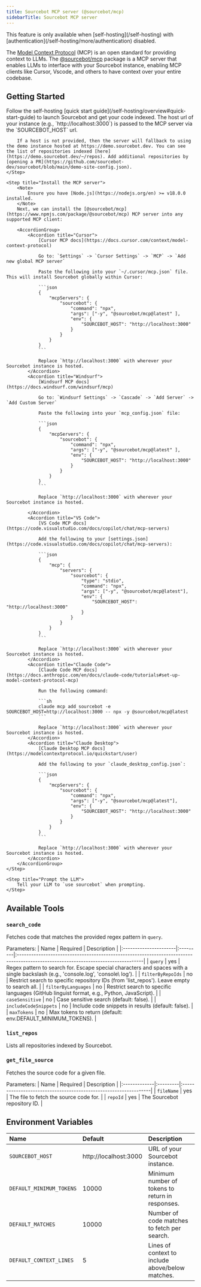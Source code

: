 ```yaml
---
title: Sourcebot MCP server (@sourcebot/mcp)
sidebarTitle: Sourcebot MCP server
---
```


<Note>
This feature is only available when [self-hosting](/self-hosting) with [authentication](/self-hosting/more/authentication) disabled.
</Note>

The [Model Context Protocol](https://modelcontextprotocol.io/introduction) (MCP) is an open standard for providing context to LLMs. The [@sourcebot/mcp](https://www.npmjs.com/package/@sourcebot/mcp) package is a MCP server that enables LLMs to interface with your Sourcebot instance, enabling MCP clients like Cursor, Vscode, and others to have context over your entire codebase.

## Getting Started

<Steps>
    <Step title="Launch Sourcebot">
        Follow the self-hosting [quick start guide](/self-hosting/overview#quick-start-guide) to launch Sourcebot and get your code indexed. The host url of your instance (e.g., `http://localhost:3000`) is passed to the MCP server via the `SOURCEBOT_HOST` url.

        If a host is not provided, then the server will fallback to using the demo instance hosted at https://demo.sourcebot.dev. You can see the list of repositories indexed [here](https://demo.sourcebot.dev/~/repos). Add additional repositories by [opening a PR](https://github.com/sourcebot-dev/sourcebot/blob/main/demo-site-config.json).
    </Step>

    <Step title="Install the MCP server">
        <Note>
            Ensure you have [Node.js](https://nodejs.org/en) >= v18.0.0 installed.
        </Note>
        Next, we can install the [@sourcebot/mcp](https://www.npmjs.com/package/@sourcebot/mcp) MCP server into any supported MCP client:
        
        <AccordionGroup>
            <Accordion title="Cursor">
                [Cursor MCP docs](https://docs.cursor.com/context/model-context-protocol)

                Go to: `Settings` -> `Cursor Settings` -> `MCP` -> `Add new global MCP server`

                Paste the following into your `~/.cursor/mcp.json` file. This will install Sourcebot globally within Cursor:

                ```json
                {
                    "mcpServers": {
                        "sourcebot": {
                            "command": "npx",
                            "args": ["-y", "@sourcebot/mcp@latest" ],
                            "env": {
                                "SOURCEBOT_HOST": "http://localhost:3000"
                            }
                        }
                    }
                }
                ```

                Replace `http://localhost:3000` with wherever your Sourcebot instance is hosted.
            </Accordion>
            <Accordion title="Windsurf">
                [Windsurf MCP docs](https://docs.windsurf.com/windsurf/mcp)

                Go to: `Windsurf Settings` -> `Cascade` -> `Add Server` -> `Add Custom Server`

                Paste the following into your `mcp_config.json` file:

                ```json
                {
                    "mcpServers": {
                        "sourcebot": {
                            "command": "npx",
                            "args": ["-y", "@sourcebot/mcp@latest" ],
                            "env": {
                                "SOURCEBOT_HOST": "http://localhost:3000"
                            }
                        }
                    }
                }
                ```

                Replace `http://localhost:3000` with wherever your Sourcebot instance is hosted.

            </Accordion>
            <Accordion title="VS Code">
                [VS Code MCP docs](https://code.visualstudio.com/docs/copilot/chat/mcp-servers)

                Add the following to your [settings.json](https://code.visualstudio.com/docs/copilot/chat/mcp-servers):
                
                ```json
                {
                    "mcp": {
                        "servers": {
                            "sourcebot": {
                                "type": "stdio",
                                "command": "npx",
                                "args": ["-y", "@sourcebot/mcp@latest"],
                                "env": {
                                    "SOURCEBOT_HOST": "http://localhost:3000"
                                }
                            }
                        }
                    }
                }
                ```

                Replace `http://localhost:3000` with wherever your Sourcebot instance is hosted.
            </Accordion>
            <Accordion title="Claude Code">
                [Claude Code MCP docs](https://docs.anthropic.com/en/docs/claude-code/tutorials#set-up-model-context-protocol-mcp)

                Run the following command:

                ```sh
                claude mcp add sourcebot -e SOURCEBOT_HOST=http://localhost:3000 -- npx -y @sourcebot/mcp@latest
                ```

                Replace `http://localhost:3000` with wherever your Sourcebot instance is hosted.
            </Accordion>
            <Accordion title="Claude Desktop">
                [Claude Desktop MCP docs](https://modelcontextprotocol.io/quickstart/user)

                Add the following to your `claude_desktop_config.json`:

                ```json
                {
                    "mcpServers": {
                        "sourcebot": {
                            "command": "npx",
                            "args": ["-y", "@sourcebot/mcp@latest"],
                            "env": {
                                "SOURCEBOT_HOST": "http://localhost:3000"
                            }
                        }
                    }
                }
                ```

                Replace `http://localhost:3000` with wherever your Sourcebot instance is hosted.
            </Accordion>
        </AccordionGroup>
    </Step>

    <Step title="Prompt the LLM">
        Tell your LLM to `use sourcebot` when prompting.
    </Step>

</Steps>


## Available Tools


### `search_code`

Fetches code that matches the provided regex pattern in `query`.

Parameters:
| Name                  | Required | Description                                                                                                                       |
|:----------------------|:---------|:----------------------------------------------------------------------------------------------------------------------------------|
| `query`               | yes      | Regex pattern to search for. Escape special characters and spaces with a single backslash (e.g., 'console\.log', 'console\ log'). |
| `filterByRepoIds`     | no       | Restrict search to specific repository IDs (from 'list_repos'). Leave empty to search all.                                        |
| `filterByLanguages`   | no       | Restrict search to specific languages (GitHub linguist format, e.g., Python, JavaScript).                                         |
| `caseSensitive`       | no       | Case sensitive search (default: false).                                                                                           |
| `includeCodeSnippets` | no       | Include code snippets in results (default: false).                                                                                |
| `maxTokens`           | no       | Max tokens to return (default: env.DEFAULT_MINIMUM_TOKENS).                                                                       |


### `list_repos`

Lists all repositories indexed by Sourcebot.

### `get_file_source`

Fetches the source code for a given file.

Parameters:
| Name         | Required | Description                                                      |
|:-------------|:---------|:-----------------------------------------------------------------|
| `fileName`   | yes      | The file to fetch the source code for.                           |
| `repoId`     | yes      | The Sourcebot repository ID.                                     |


## Environment Variables

| Name                     | Default                | Description                                       |
|:-------------------------|:-----------------------|:--------------------------------------------------|
| `SOURCEBOT_HOST`         | http://localhost:3000  | URL of your Sourcebot instance.                   |
| `DEFAULT_MINIMUM_TOKENS` | 10000                  | Minimum number of tokens to return in responses.  |
| `DEFAULT_MATCHES`        | 10000                  | Number of code matches to fetch per search.       |
| `DEFAULT_CONTEXT_LINES`  | 5                      | Lines of context to include above/below matches.  |
